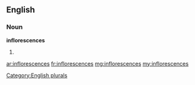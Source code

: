 ==English==

===Noun===
'''inflorescences'''

# {{plural of|inflorescence}}

[[Category:English plurals]]

[[ar:inflorescences]]
[[fr:inflorescences]]
[[mg:inflorescences]]
[[my:inflorescences]]